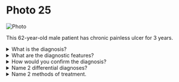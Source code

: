# Photo 25

![Photo](/surgery/photo/25.jpeg)

This 62-year-old male patient has chronic painless ulcer for 3 years.

<details>
<summary>What is the diagnosis?</summary>

Squamous cell carcinoma of the scalp

</details>

<details>
<summary>What are the diagnostic features?</summary>

1. 62-year-old male patient has chronic painless ulcer for 3 years
1. Irregular ulcer with raised and everted edges and irregular nodular floor showing areas of blackish discoloration and pinking areas

</details>

<details>
<summary>How would you confirm the diagnosis?</summary>

`Wedge biopsy` of the ulcer margin

</details>

<details>
<summary>Name 2 differential diagnoses?</summary>

1. Basal cell carcinoma
1. Malignant melanoma

</details>

<details>
<summary>Name 2 methods of treatment.</summary>

1. Wide excision and skin grafting
1. Radiotherapy

</details>
